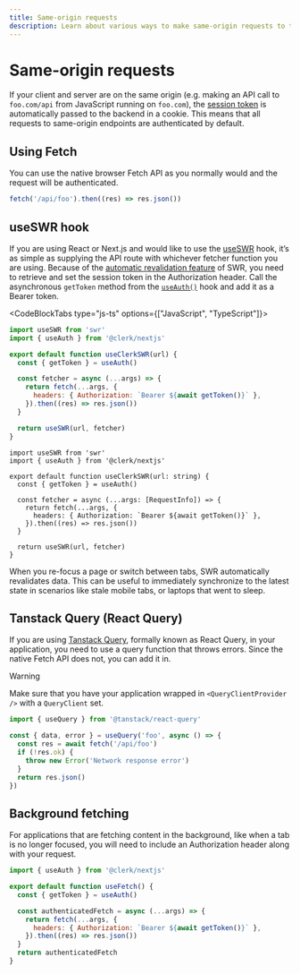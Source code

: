 ```yaml
---
title: Same-origin requests
description: Learn about various ways to make same-origin requests to the backend when using Clerk SDKs.
---
```


# Same-origin requests

If your client and server are on the same origin (e.g. making an API call to `foo.com/api` from JavaScript running on `foo.com`), the [session token](https://clerk.com/docs/backend-requests/resources/session-tokens) is automatically passed to the backend in a cookie. This means that all requests to same-origin endpoints are authenticated by default.

## Using Fetch

You can use the native browser Fetch API as you normally would and the request will be authenticated.

```js
fetch('/api/foo').then((res) => res.json())
```

## useSWR hook

If you are using React or Next.js and would like to use the [useSWR](https://swr.vercel.app/) hook, it’s as simple as supplying the API route with whichever fetcher function you are using. Because of the [automatic revalidation feature](https://swr.vercel.app/docs/revalidation) of SWR, you need to retrieve and set the session token in the Authorization header. Call the asynchronous `getToken` method from the [`useAuth()`](/docs/references/react/use-auth) hook and add it as a Bearer token.

<CodeBlockTabs type="js-ts" options={["JavaScript", "TypeScript"]}>
  ```jsx
  import useSWR from 'swr'
  import { useAuth } from '@clerk/nextjs'

  export default function useClerkSWR(url) {
    const { getToken } = useAuth()

    const fetcher = async (...args) => {
      return fetch(...args, {
        headers: { Authorization: `Bearer ${await getToken()}` },
      }).then((res) => res.json())
    }

    return useSWR(url, fetcher)
  }
  ```

  ```tsx
  import useSWR from 'swr'
  import { useAuth } from '@clerk/nextjs'

  export default function useClerkSWR(url: string) {
    const { getToken } = useAuth()

    const fetcher = async (...args: [RequestInfo]) => {
      return fetch(...args, {
        headers: { Authorization: `Bearer ${await getToken()}` },
      }).then((res) => res.json())
    }

    return useSWR(url, fetcher)
  }
  ```
</CodeBlockTabs>

When you re-focus a page or switch between tabs, SWR automatically revalidates data. This can be useful to immediately synchronize to the latest state in scenarios like stale mobile tabs, or laptops that went to sleep.

## Tanstack Query (React Query)

If you are using [Tanstack Query](https://tanstack.com/query/v4/docs/react/overview), formally known as React Query, in your application, you need to use a query function that throws errors. Since the native Fetch API does not, you can add it in.

> [!WARNING]
> Make sure that you have your application wrapped in `<QueryClientProvider />` with a `QueryClient` set.

```jsx
import { useQuery } from '@tanstack/react-query'

const { data, error } = useQuery('foo', async () => {
  const res = await fetch('/api/foo')
  if (!res.ok) {
    throw new Error('Network response error')
  }
  return res.json()
})
```

## Background fetching

For applications that are fetching content in the background, like when a tab is no longer focused, you will need to include an Authorization header along with your request.

```jsx
import { useAuth } from '@clerk/nextjs'

export default function useFetch() {
  const { getToken } = useAuth()

  const authenticatedFetch = async (...args) => {
    return fetch(...args, {
      headers: { Authorization: `Bearer ${await getToken()}` },
    }).then((res) => res.json())
  }
  return authenticatedFetch
}
```
